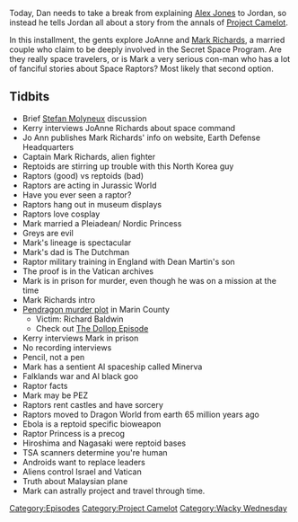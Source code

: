 {{DEFAULTSORT:
    #_EPISODE_0079:Meet Captain Mark Richards
}}{{Episode
    | title           = Meet Captain Mark Richards
    | caption         = Listen to this episode on [https://knowledgefight.libsyn.com/knowledge-fight-project-camelot-break-2 Libsyn] [https://open.spotify.com/episode/3wfn1YFUaXAAOj7ZajCWae Spotify], Read the [[Transcript/79: Meet Captain Mark Richards|Unofficial Transcript]]
    | episodeNumber   = 79
    | length          = 02:03:16
    | airDate         = September 1, 2017
    | episodeType     = [[:Category:Project Camelot|Project Camelot]], [[:Category:Wacky Wednesday|Wacky Wednesday]]
    | appearance      = [[Kerry Cassidy]], [[Jo Ann Richards]], [[Mark Richards]], [[The Dutchman]], [[Richard Baldwin]]
    | beverage        = Faygo Red Pop
    | oocDrop         = Raptors will factor in a lot
    | previousEpisode = [[78: October 12-15, 2015]]
    | nextEpisode     = [[80: October 16-26, 2015]]
}}

{{Stub}}

Today, Dan needs to take a break from explaining [[Alex Jones]] to Jordan, so instead he tells Jordan all about a story from the annals of [[Project Camelot]].

In this installment, the gents explore JoAnne and [[Mark Richards]], a married couple who claim to be deeply involved in the Secret Space Program. Are they really space travelers, or is Mark a very serious con-man who has a lot of fanciful stories about Space Raptors? Most likely that second option.

==Tidbits==

*Brief [[Stefan Molyneux]] discussion
*Kerry interviews JoAnne Richards about space command
*Jo Ann publishes Mark Richards' info on website, Earth Defense Headquarters
*Captain Mark Richards, alien fighter
*Reptoids are stirring up trouble with this North Korea guy
*Raptors (good) vs reptoids (bad)
*Raptors are acting in Jurassic World
*Have you ever seen a raptor?
*Raptors hang out in museum displays
*Raptors love cosplay
*Mark married a Pleiadean/ Nordic Princess
*Greys are evil
*Mark's lineage is spectacular
*Mark's dad is The Dutchman
*Raptor military training in England with Dean Martin's son
*The proof is in the Vatican archives
*Mark is in prison for murder, even though he was on a mission at the time
*Mark Richards intro
*[https://micronationland.com/2016/07/28/blog-post-title/ Pendragon murder plot] in Marin County
**Victim: Richard Baldwin
**Check out [https://allthingscomedy.com/podcasts/9---the-pendragon-of-marin-1 The Dollop Episode]
*Kerry interviews Mark in prison
*No recording interviews
*Pencil, not a pen
*Mark has a sentient AI spaceship called Minerva
*Falklands war and AI black goo
*Raptor facts
*Mark may be PEZ
*Raptors rent castles and have sorcery
*Raptors moved to Dragon World from earth 65 million years ago
*Ebola is a reptoid specific bioweapon
*Raptor Princess is a precog
*Hiroshima and Nagasaki were reptoid bases
*TSA scanners determine you're human
*Androids want to replace leaders
*Aliens control Israel and Vatican
*Truth about Malaysian plane
*Mark can astrally project and travel through time.

[[Category:Episodes]]
[[Category:Project Camelot]]
[[Category:Wacky Wednesday]]
